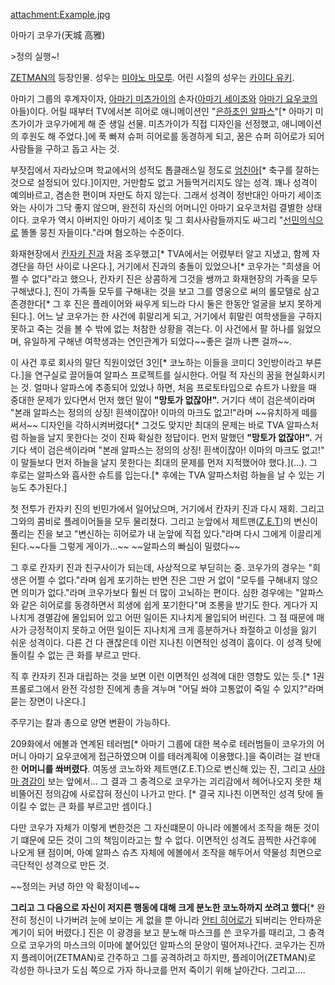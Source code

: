 attachment:Example.jpg

아마기 코우가(天城 高雅)

>정의 실행~!

[[ZETMAN]]의 등장인물. 성우는 [[미야노 마모루]]. 어린 시절의 성우는 [[카이다 유키]].

아마기 그룹의 후계자이자, [[아마기 미츠가이]]의 손자([[아마기 세이조]]와  [[아마기 요우코]]의 아들)이다. 어릴 때부터 TV에서본 히어로 애니메이션인 "[[은하초인 알파스]]"[* 아마기 미츠가이가 코우가에게 해 준 생일 선물. 미츠가이가 직접 디자인을 선정했고, 애니메이션의 후원도 해 주었다.]에 푹 빠져 슈퍼 히어로를 동경하게 되고, 꿈은 슈퍼 히어로가 되어 사람들을 구하고 돕고 사는 것.

부잣집에서 자라났으며 학교에서의 성적도 톱클래스일 정도로 [[엄친아]][* 축구를 잘하는 것으로 설정되어 있다.]이지만, 거만함도 없고 거들먹거리지도 않는 성격. 꽤나 성격이 예의바르고, 겸손한 편이며 자만도 하지 않는다. 그래서 성격이 정반대인 아마기 세이조와는 사이가 그닥 좋지 않으며, 완전히 자신의 어머니인 아마기 요우코처럼 결별한 상태이다. 코우가 역시 아버지인 아마기 세이조 및 그 회사사람들까지도 싸그리 "[[선민의식]]으로 똘똘 뭉친 자들이다."라며 혐오하는 수준이다.

화재현장에서 [[칸자키 진]]과 처음 조우했고[* TVA에서는 어렸부터 알고 지냈고, 함께 자경단을 하던 사이로 나온다.], 거기에서 진과의 충돌이 있었으나[* 코우가는 "희생을 어쩔 수 없다"라고 했으나, 칸자키 진은 상콤하게 그것을 쌩까고 화재현장의 가족을 모두 구해냈다.], 진이 가족들 모두를 구해내는 것을 보고 그를 영웅으로 써의 롤모델로 삼고 존경한다[* 그 후 진은 플레이어와 싸우게 되느라 다시 둘은 한동안 얼굴을 보지 못하게 된다.].
어느 날 코우가는 한 사건에 휘말리게 되고, 거기에서 휘말린 여학생들을 구하지 못하고 죽는 것을 볼 수 밖에 없는 처참한 상황을 겪는다. 이 사건에서 팔 하나를 잃었으며, 유일하게 구해낸 여학생과는 연인관계가 되었다~~좋은 걸까 나쁜 걸까~~.

이 사건 후로 회사의 말단 직원이었던 3인[* 코노하는 이들을 코미디 3인방이라고 부른다.]을 연구실로 끌어들여 알파스 프로젝트를 실시한다. 어릴 적 자신의 꿈을 현실화시키는 것. 얼마나 알파스에 추종되어 있었나 하면, 처음 프로토타입으로 슈트가 나왔을 때 중대한 문제가 있다면서 먼저 했던 말이 '''"망토가 없잖아!".''' 거기다 색이 검은색이라며 "본래 알파스는 정의의 상징! 흰색이잖아! 이마의 마크도 없고!"라며 ~~유치하게 떼를 써서~~ 디자인을 각하시켜버렸다[* 그것도 맞지만 최대의 문제는 바로 TVA 알파스처럼 하늘을 날지 못한다는 것이 진짜 확실한 정답이다. 먼저 말했던 '''"망토가 없잖아!".''' 거기다 색이 검은색이라며 "본래 알파스는 정의의 상징! 흰색이잖아! 이마의 마크도 없고!" 이 말들보다 먼저 하늘을 날지 못한다는 최대의 문제를 먼저 지적했어야 했다.](...). 그 후로는 알파스와 흡사한 슈트를 입는다.[* 후에는 TVA 알파스처럼 하늘을  날 수 있는 기능도 추가된다.]

첫 전투가 칸자키 진의 빈민가에서 일어났으며, 거기에서 칸자키 진과 다시 재회. 그리고 그와의 콤비로 플레이어들을 모두 물리쳤다. 그리고 눈앞에서 제트맨([[Z.E.T]])의 변신이 풀리는 진을 보고 "변신하는 히어로가 내 눈앞에 직접 있다."라며 다시 그에게 이끌리게 된다.~~다들 그렇게 게이가...~~ ~~알파스의 빠심이 밀렸다~~

그 후로 칸자키 진과 친구사이가 되는데, 사상적으로 부딛히는 중. 코우가의 경우는 "희생은 어쩔 수 없다."라며 쉽게 포기하는 반면 진은 그딴 거 없이 "모두를 구해내지 않으면 의미가 없다."라며 코우가보다 훨씬 더 많이 고뇌하는 편이다. 심한 경우에는 "알파스와 같은 히어로를 동경하면서 희생에 쉽게 포기한다"며 조롱을 받기도 한다. 게다가 지나치게 경멸감에 몰입되어 있고 어떤 일이든 지나치게 몰입되어 버린다. 그 점 때문에 매사가 긍정적이지 못하고 어떤 일이든 지나치게 크게 흥분하거나 좌절하고 이성을 잃기 쉬운 성격이다. 다른 건 다 괜찮은데 이런 지나친 이면적인 성격이 흠이다. 이 성격 탓에 돌이킬 수 없는 큰 화를 부르고 만다.

직 후 칸자키 진과 대립하는 것을 보면 이런 이면적인 성격에 대한 영향도 있는 듯.[* 1권 프롤로그에서 완전 각성한 진에게 총을 겨누며 "어딜 쏴야 고통없이 죽일 수 있지?"라며 묻는 장면이 나온다.]

주무기는 칼과 총으로 양면 변환이 가능하다.

209화에서 에볼과 연계된 테러범[* 아마기 그룹에 대한 복수로 테러범들이 코우가의 어머니 아마기 요우코에게 접근하였으며 이를 테러계획에 이용했다.]을 죽이려는 걸 반대한 '''어머니를 쏴버렸다'''.
여동생 코노하와 제트맨(Z.E.T)으로 변신해 있는 진, 그리고  [[사야마 경감]]이 보는 앞에서... 그 결과 그 충격으로 코우가는 괴리감에서 헤어나오지 못한 채 비뚤어진 정의감에 사로잡혀 정신이 나가고 만다. [* 결국 지나친 이면적인 성격 탓에 돌이킬 수 없는 큰 화를 부르고만 셈이다.]

다만 코우가 자체가 이렇게 변한것은 그 자신떄문이 아니라 에볼에서 조작을 해둔 것이기 떄문에 모든 것이 그의 책임이라고는 할 수 없다. 이면적인 성격도 끔찍한 사건후에 나오게 됀 점이며, 아예 알파스 슈츠 자체에 에볼에서 조작을 해두어서 약물성 최면으로 극단적인 성격으로 만든 것.

~~정의는 커녕 하얀 악 확정이네~~

'''그리고 그 다음으로 자신이 저지른 행동에 대해 크게 분노한 코노하까지 쏘려고 했다'''[* 완전히 정신이 나가버려 눈에 보이는 게 없을 뿐 아니라 [[안티 히어로]]가 되버리는 안타까운 계기이 되어 버렸다.] 진은 이 광경을 보고 분노해 마스크를 쓴 코우가를 때리고, 그 충격으로 코우가의 마스크의 이마에 붙어있던 알파스의 문양이 떨어져나간다. 코우가는 진까지 플레이어(ZETMAN)로 간주하고 그를 공격하려고 하지만, 플레이어(ZETMAN)로 각성한 하나코가 도심 쪽으로 가자 하나코를 먼저 죽이기 위해 날아간다. 그리고....  

